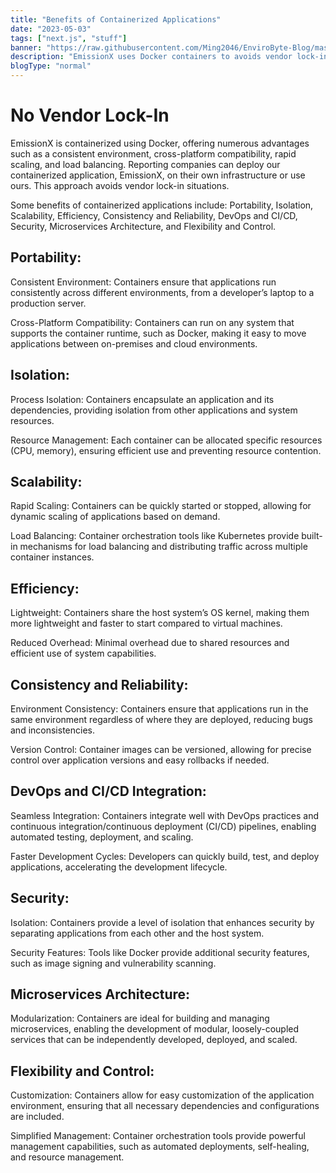 ```yaml
---
title: "Benefits of Containerized Applications"
date: "2023-05-03"
tags: ["next.js", "stuff"]
banner: "https://raw.githubusercontent.com/Ming2046/EnviroByte-Blog/master/images/NextLevel1.png"
description: "EmissionX uses Docker containers to avoids vendor lock-in situations"
blogType: "normal"
---
```


# No Vendor Lock-In

EmissionX is containerized using Docker, offering numerous advantages such as a consistent environment, cross-platform compatibility, rapid scaling, and load balancing. Reporting companies can deploy our containerized application, EmissionX, on their own infrastructure or use ours. This approach avoids vendor lock-in situations.

Some benefits of containerized applications include: Portability, Isolation, Scalability, Efficiency, Consistency and Reliability, DevOps and CI/CD, Security, Microservices Architecture, and Flexibility and Control.

## Portability:

Consistent Environment: Containers ensure that applications run consistently across different environments, from a developer’s laptop to a production server.

Cross-Platform Compatibility: Containers can run on any system that supports the container runtime, such as Docker, making it easy to move applications between on-premises and cloud environments.

## Isolation:

Process Isolation: Containers encapsulate an application and its dependencies, providing isolation from other applications and system resources.

Resource Management: Each container can be allocated specific resources (CPU, memory), ensuring efficient use and preventing resource contention.

## Scalability:

Rapid Scaling: Containers can be quickly started or stopped, allowing for dynamic scaling of applications based on demand.

Load Balancing: Container orchestration tools like Kubernetes provide built-in mechanisms for load balancing and distributing traffic across multiple container instances.

## Efficiency:

Lightweight: Containers share the host system’s OS kernel, making them more lightweight and faster to start compared to virtual machines.

Reduced Overhead: Minimal overhead due to shared resources and efficient use of system capabilities.

## Consistency and Reliability:

Environment Consistency: Containers ensure that applications run in the same environment regardless of where they are deployed, reducing bugs and inconsistencies.

Version Control: Container images can be versioned, allowing for precise control over application versions and easy rollbacks if needed.

## DevOps and CI/CD Integration:

Seamless Integration: Containers integrate well with DevOps practices and continuous integration/continuous deployment (CI/CD) pipelines, enabling automated testing, deployment, and scaling.

Faster Development Cycles: Developers can quickly build, test, and deploy applications, accelerating the development lifecycle.

## Security:

Isolation: Containers provide a level of isolation that enhances security by separating applications from each other and the host system.

Security Features: Tools like Docker provide additional security features, such as image signing and vulnerability scanning.

## Microservices Architecture:

Modularization: Containers are ideal for building and managing microservices, enabling the development of modular, loosely-coupled services that can be independently developed, deployed, and scaled.

## Flexibility and Control:

Customization: Containers allow for easy customization of the application environment, ensuring that all necessary dependencies and configurations are included.

Simplified Management: Container orchestration tools provide powerful management capabilities, such as automated deployments, self-healing, and resource management.
